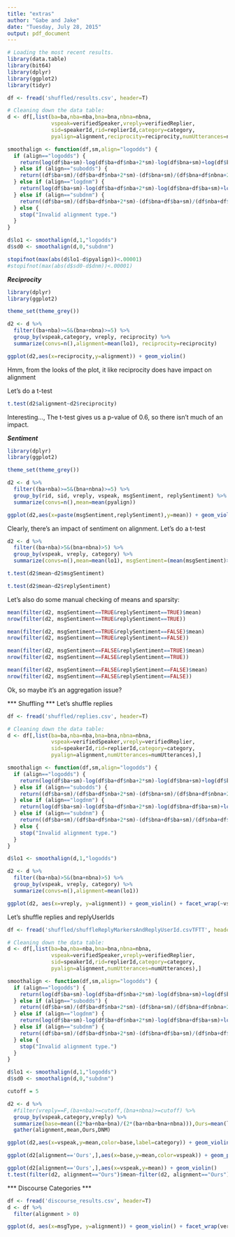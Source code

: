 ```yaml
---
title: "extras"
author: "Gabe and Jake"
date: "Tuesday, July 28, 2015"
output: pdf_document
---
```



```r
# Loading the most recent results.
library(data.table)
library(bit64)
library(dplyr)
library(ggplot2)
library(tidyr)

df <- fread('shuffled/results.csv', header=T)
```



```r
# Cleaning down the data table:
d <- df[,list(ba=ba,nba=nba,bna=bna,nbna=nbna,
              vspeak=verifiedSpeaker,vreply=verifiedReplier,
              sid=speakerId,rid=replierId,category=category,
              pyalign=alignment,reciprocity=reciprocity,numUtterances=numUtterances, msgSentiment=(msgSentiment>0), replySentiment=(replySentiment>0)),]

```


```r
smoothalign <- function(df,sm,align="logodds") {
  if (align=="logodds") {
    return(log(df$ba+sm)-log(df$ba+df$nba+2*sm)-log(df$bna+sm)+log(df$bna+df$nbna+2*sm))
  } else if (align=="subodds") {
    return((df$ba+sm)/(df$ba+df$nba+2*sm)-(df$bna+sm)/(df$bna+df$nbna+2*sm))
  } else if (align=="logdnm") {
    return(log(df$ba+sm)-log(df$ba+df$nba+2*sm)-log(df$bna+df$ba+sm)+log(df$nba+df$ba+df$bna+df$nbna+2*sm))
  } else if (align=="subdnm") {
    return((df$ba+sm)/(df$ba+df$nba+2*sm)-(df$bna+df$ba+sm)/(df$nba+df$ba+df$bna+df$nbna+2*sm))
  } else {
    stop("Invalid alignment type.")
  }
} 

d$lo1 <- smoothalign(d,1,"logodds")
d$sd0 <- smoothalign(d,0,"subdnm")

stopifnot(max(abs(d$lo1-d$pyalign))<.00001)
#stopifnot(max(abs(d$sd0-d$dnm))<.00001)


```

***Reciprocity***

```r
library(dplyr)
library(ggplot2)

theme_set(theme_grey())

d2 <- d %>%
  filter((ba+nba)>=5&(bna+nbna)>=5) %>%
  group_by(vspeak,category, vreply, reciprocity) %>%
  summarize(convs=n(),alignment=mean(lo1), reciprocity=reciprocity)

ggplot(d2,aes(x=reciprocity,y=alignment)) + geom_violin()


```
Hmm, from the looks of the plot, it like reciprocity does have impact on alignment

Let's do a t-test

```r

t.test(d2$alignment~d2$reciprocity)

```

Interesting..., The t-test gives us a p-value of 0.6, so there isn't much of an impact.


***Sentiment***

```r
library(dplyr)
library(ggplot2)

theme_set(theme_grey())

d2 <- d %>%
  filter((ba+nba)>=5&(bna+nbna)>=5) %>%
  group_by(rid, sid, vreply, vspeak, msgSentiment, replySentiment) %>%
  summarize(convs=n(),mean=mean(pyalign))

ggplot(d2,aes(x=paste(msgSentiment,replySentiment),y=mean)) + geom_violin() + facet_wrap(vspeak~vreply) + labs(title="msgSentiment vs replySentiment") + stat_summary(geom="point", fun.y="mean")
```

Clearly, there's an impact of sentiment on alignment. Let's do a t-test

```r

d2 <- d %>%
  filter((ba+nba)>5&(bna+nbna)>5) %>%
  group_by(vspeak, vreply, category) %>%
  summarize(convs=n(),mean=mean(lo1), msgSentiment=(mean(msgSentiment)>0), replySentiment=(mean(replySentiment)>0))

t.test(d2$mean~d2$msgSentiment)

t.test(d2$mean~d2$replySentiment)

```

Let's also do some manual checking of means and sparsity:

```r
mean(filter(d2, msgSentiment==TRUE&replySentiment==TRUE)$mean)
nrow(filter(d2, msgSentiment==TRUE&replySentiment==TRUE))

mean(filter(d2, msgSentiment==TRUE&replySentiment==FALSE)$mean)
nrow(filter(d2, msgSentiment==TRUE&replySentiment==FALSE))

mean(filter(d2, msgSentiment==FALSE&replySentiment==TRUE)$mean)
nrow(filter(d2, msgSentiment==FALSE&replySentiment==TRUE))

mean(filter(d2, msgSentiment==FALSE&replySentiment==FALSE)$mean)
nrow(filter(d2, msgSentiment==FALSE&replySentiment==FALSE))

```

Ok, so maybe it's an aggregation issue?

*** Shuffling ***
Let's shuffle replies
```r

df <- fread('shuffled/replies.csv', header=T)

# Cleaning down the data table:
d <- df[,list(ba=ba,nba=nba,bna=bna,nbna=nbna,
              vspeak=verifiedSpeaker,vreply=verifiedReplier,
              sid=speakerId,rid=replierId,category=category,
              pyalign=alignment,numUtterances=numUtterances),]

smoothalign <- function(df,sm,align="logodds") {
  if (align=="logodds") {
    return(log(df$ba+sm)-log(df$ba+df$nba+2*sm)-log(df$bna+sm)+log(df$bna+df$nbna+2*sm))
  } else if (align=="subodds") {
    return((df$ba+sm)/(df$ba+df$nba+2*sm)-(df$bna+sm)/(df$bna+df$nbna+2*sm))
  } else if (align=="logdnm") {
    return(log(df$ba+sm)-log(df$ba+df$nba+2*sm)-log(df$bna+df$ba+sm)+log(df$nba+df$ba+df$bna+df$nbna+2*sm))
  } else if (align=="subdnm") {
    return((df$ba+sm)/(df$ba+df$nba+2*sm)-(df$bna+df$ba+sm)/(df$nba+df$ba+df$bna+df$nbna+2*sm))
  } else {
    stop("Invalid alignment type.")
  }
} 

d$lo1 <- smoothalign(d,1,"logodds")

d2 <- d %>%
  filter((ba+nba)>5&(bna+nbna)>5) %>%
  group_by(vspeak, vreply, category) %>%
  summarize(convs=n(),alignment=mean(lo1))

ggplot(d2, aes(x=vreply, y=alignment)) + geom_violin() + facet_wrap(~vspeak)

```

Let's shuffle replies and replyUserIds

```r

df <- fread('shuffled/shuffleReplyMarkersAndReplyUserId.csvTFTT', header=T)

# Cleaning down the data table:
d <- df[,list(ba=ba,nba=nba,bna=bna,nbna=nbna,
              vspeak=verifiedSpeaker,vreply=verifiedReplier,
              sid=speakerId,rid=replierId,category=category,
              pyalign=alignment,numUtterances=numUtterances),]

smoothalign <- function(df,sm,align="logodds") {
  if (align=="logodds") {
    return(log(df$ba+sm)-log(df$ba+df$nba+2*sm)-log(df$bna+sm)+log(df$bna+df$nbna+2*sm))
  } else if (align=="subodds") {
    return((df$ba+sm)/(df$ba+df$nba+2*sm)-(df$bna+sm)/(df$bna+df$nbna+2*sm))
  } else if (align=="logdnm") {
    return(log(df$ba+sm)-log(df$ba+df$nba+2*sm)-log(df$bna+df$ba+sm)+log(df$nba+df$ba+df$bna+df$nbna+2*sm))
  } else if (align=="subdnm") {
    return((df$ba+sm)/(df$ba+df$nba+2*sm)-(df$bna+df$ba+sm)/(df$nba+df$ba+df$bna+df$nbna+2*sm))
  } else {
    stop("Invalid alignment type.")
  }
} 

d$lo1 <- smoothalign(d,1,"logodds")
d$sd0 <- smoothalign(d,0,"subdnm")

cutoff = 5

d2 <- d %>%
  #filter(vreply==F,(ba+nba)>=cutoff,(bna+nbna)>=cutoff) %>%
  group_by(vspeak,category,vreply) %>%
  summarize(base=mean((2*ba+nba+bna)/(2*(ba+nba+bna+nbna))),Ours=mean(lo1),DNM=mean(sd0)) %>%
  gather(alignment,mean,Ours,DNM)

ggplot(d2,aes(x=vspeak,y=mean,color=base,label=category)) + geom_violin() + geom_text(position=position_jitter(w=0.2),size=4) + labs(title=paste("Non-verified repliers' alignments\naggregated by marker (Cutoff=",cutoff,")",sep=''),x="Speaker verification",y="Mean alignment",color="Speaker-replier\npairs using\nthe marker") + facet_wrap(~ alignment,scales="free") + theme_grey()

ggplot(d2[alignment=='Ours',],aes(x=base,y=mean,color=vspeak)) + geom_point()

ggplot(d2[alignment=='Ours',],aes(x=vspeak,y=mean)) + geom_violin()
t.test(filter(d2, alignment=="Ours")$mean~filter(d2, alignment=="Ours")$vspeak)

```

*** Discourse Categories ***

```r
df <- fread('discourse_results.csv', header=T)
d <- df %>%
  filter(alignment > 0)

ggplot(d, aes(x=msgType, y=alignment)) + geom_violin() + facet_wrap(verifiedSpeaker~verifiedReplier)

```


